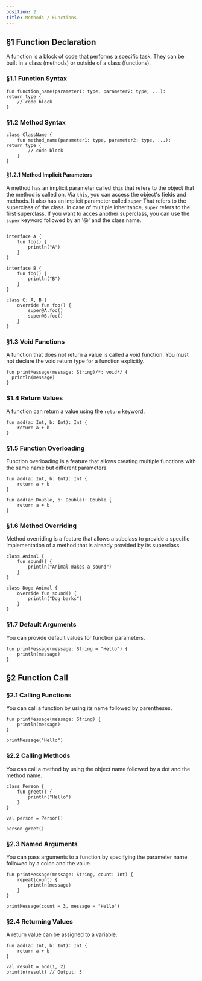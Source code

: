 ```yaml
---
position: 2
title: Methods / Functions
---
```


## §1 Function Declaration

A function is a block of code that performs a specific task.
They can be built in a class (methods) or outside of a class (functions).

### §1.1 Function Syntax

```shake
fun function_name(parameter1: type, parameter2: type, ...): return_type {
    // code block
}
```

### §1.2 Method Syntax

```shake
class ClassName {
    fun method_name(parameter1: type, parameter2: type, ...): return_type {
        // code block
    }
}
```

#### §1.2.1 Method Implicit Parameters

A method has an implicit parameter called `this` that refers to the object that the method is called on.
Via `this`, you can access the object's fields and methods. It also has an implicit parameter called `super`
That refers to the superclass of the class. In case of multiple inheritance, `super` refers to the first superclass.
If you want to acces another superclass, you can use the `super` keyword followed by an '@' and the class name.

```shake

interface A {
    fun foo() {
        println("A")
    }
}

interface B {
    fun foo() {
        println("B")
    }
}

class C: A, B {
    override fun foo() {
        super@A.foo()
        super@B.foo()
    }
}
```

### §1.3 Void Functions

A function that does not return a value is called a void function. You must not declare the
void return type for a function explicitly.

```shake
fun printMessage(message: String)/*: void*/ {
  println(message)
}
```

### $1.4 Return Values

A function can return a value using the `return` keyword.

```shake
fun add(a: Int, b: Int): Int {
    return a + b
}
```

### §1.5 Function Overloading

Function overloading is a feature that allows creating multiple functions with the same name but
different parameters.

```shake
fun add(a: Int, b: Int): Int {
    return a + b
}

fun add(a: Double, b: Double): Double {
    return a + b
}
```

### §1.6 Method Overriding

Method overriding is a feature that allows a subclass to provide a specific implementation of a
method that is already provided by its superclass.

```shake
class Animal {
    fun sound() {
        println("Animal makes a sound")
    }
}

class Dog: Animal {
    override fun sound() {
        println("Dog barks")
    }
}
```

### §1.7 Default Arguments

You can provide default values for function parameters.

```shake
fun printMessage(message: String = "Hello") {
    println(message)
}
```

## §2 Function Call

### §2.1 Calling Functions

You can call a function by using its name followed by parentheses.

```shake
fun printMessage(message: String) {
    println(message)
}

printMessage("Hello")
```

### §2.2 Calling Methods

You can call a method by using the object name followed by a dot and the method name.

```shake
class Person {
    fun greet() {
        println("Hello")
    }
}

val person = Person()

person.greet()
```

### §2.3 Named Arguments

You can pass arguments to a function by specifying the parameter name followed by a colon and the value.

```shake
fun printMessage(message: String, count: Int) {
    repeat(count) {
        println(message)
    }
}

printMessage(count = 3, message = "Hello")
```

### §2.4 Returning Values

A return value can be assigned to a variable.

```shake
fun add(a: Int, b: Int): Int {
    return a + b
}

val result = add(1, 2)
println(result) // Output: 3
```
